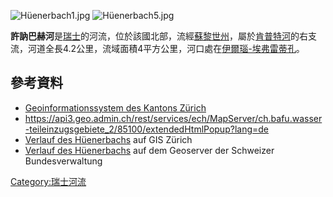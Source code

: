 {{Coord|47.41403|N|8.72047|E|display=title}}
[[Image:Hüenerbach1.jpg|right]]
[[Image:Hüenerbach5.jpg|right]]

'''許訥巴赫河'''是[[瑞士|瑞士]]的河流，位於該國北部，流經[[蘇黎世州|蘇黎世州]]，屬於[[肯普特河|肯普特河]]的右支流，河道全長4.2公里，流域面積4平方公里，河口處在[[伊爾瑙-埃弗雷蒂孔|伊爾瑙-埃弗雷蒂孔]]。

==參考資料==
* [http://maps.zh.ch Geoinformationssystem des Kantons Zürich] {{Wayback|url=http://maps.zh.ch/ |date=20190217202341 }}
* https://api3.geo.admin.ch/rest/services/ech/MapServer/ch.bafu.wasser-teileinzugsgebiete_2/85100/extendedHtmlPopup?lang=de {{Wayback|url=https://api3.geo.admin.ch/rest/services/ech/MapServer/ch.bafu.wasser-teileinzugsgebiete_2/85100/extendedHtmlPopup?lang=de |date=20161124024952 }} 
* [http://maps.zh.ch/s/wvitvhi9 Verlauf des Hüenerbachs] auf GIS Zürich
* [https://s.geo.admin.ch/6faed52b09 Verlauf des Hüenerbachs] auf dem Geoserver der Schweizer Bundesverwaltung

{{Switzerland-geo-stub}}
[[Category:瑞士河流|Category:瑞士河流]]